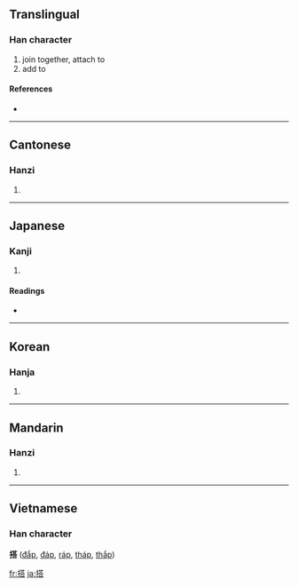 {{see|搨}}
==Translingual==

===Han character===
{{Han char|rn=64|rad=手|as=10|sn=13|four=5406<sub>1</sub>|canj=手廿人口 (QTOR)}}

# join together, attach to
# add to

====References====
* {{Han ref|kx=0448.040|dkj=12508|dj=0798.220|hdz=31912.030|uh=642D|ud=25645|bh=B766|bd=46950}}

----

==Cantonese==

===Hanzi===
{{yue-hanzi|jyut=|y=daap3}}

# {{defn|Cantonese}}

----

==Japanese==

===Kanji===
{{ja-kanji|grade=c|rs=手10}}

# {{defn|Japanese}}

====Readings====
* {{ja-readings|on=[[とう]] (tō)|kun=[[のせる]] (noseru), [[のる]] (noru)}}

----

==Korean==

===Hanja===
{{ko-hanja|hangeul=탑|eumhun=|rv=tap|mr=t'ap|y=thap}}

# {{defn|Korean}}

----

==Mandarin==

===Hanzi===
{{cmn-hanzi|pin=[[dā]] ([[da1]])|wg=ta<sup>1</sup>}}

# {{defn|Mandarin}}

----

==Vietnamese==
===Han character===
'''搭''' ([[đắp]], [[đáp]], [[ráp]], [[tháp]], [[thắp]])

[[fr:搭]]
[[ja:搭]]